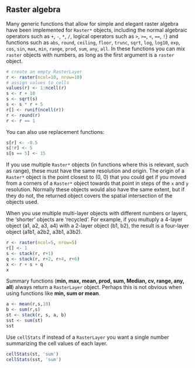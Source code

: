 ## Raster algebra

Many generic functions that allow for simple and elegant raster algebra have been implemented for `Raster*` objects, including the normal algebraic operators such as `+`, `-`, `*`, `/`, logical operators such as `>`, `>=`, `<`, `==`, `!`} and functions such as `abs`, `round`, `ceiling`, `floor`, `trunc`, `sqrt`, `log`, `log10`, `exp`, `cos`, `sin`, `max`, `min`, `range`, `prod`, `sum`, `any`, `all`. In these functions you can mix `raster` objects with numbers, as long as the first argument is a `raster` object. 

```r
# create an empty RasterLayer
r <- raster(ncol=10, nrow=10)
# assign values to cells
values(r) <- 1:ncell(r)
s <- r + 10
s <- sqrt(s)
s <- s * r + 5
r[] <- runif(ncell(r))
r <- round(r)
r <- r == 1
```

You can also use replacement functions:
```r
s[r] <- -0.5
s[!r] <- 5
s[s == 5] <- 15
```

If you use multiple ```Raster*``` objects (in functions where this is relevant, such as range), these must have the same resolution and origin. The origin of a ```Raster*``` object is the point closest to (0, 0) that you could get if you moved from a corners of a ```Raster*``` object towards that point in steps of the ```x``` and ```y``` resolution. Normally these objects would also have the same extent, but if they do not, the returned object covers the spatial intersection of the objects used.


When you use multiple multi-layer objects with different numbers or layers, the 'shorter' objects are 'recycled'. For example, if you multuply a 4-layer object (a1, a2, a3, a4) with a 2-layer object (b1, b2), the result is a four-layer object (a1b1, a2b2, a3b1, a3b2). 

```r
r <- raster(ncol=5, nrow=5)
r[] <- 1
s <- stack(r, r+1)
q <- stack(r, r+2, r+4, r+6)
x <- r + s + q
x
```


Summary functions (**min, max, mean, prod, sum, Median, cv, range, any, all**) always return a `RasterLayer` object. Perhaps this is not obvious when using functions like **min, sum or mean**. 

```r
a <- mean(r,s,10)
b <- sum(r,s)
st <- stack(r, s, a, b)
sst <- sum(st)
sst
```

Use `cellStats` if instead of a `RasterLayer` you want a single number summarizing the cell values of each layer. 
```r
cellStats(st, 'sum')
cellStats(sst, 'sum')
```

